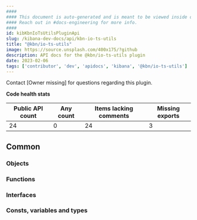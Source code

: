 ```yaml
---
####
#### This document is auto-generated and is meant to be viewed inside our experimental, new docs system.
#### Reach out in #docs-engineering for more info.
####
id: kibKbnIoTsUtilsPluginApi
slug: /kibana-dev-docs/api/kbn-io-ts-utils
title: "@kbn/io-ts-utils"
image: https://source.unsplash.com/400x175/?github
description: API docs for the @kbn/io-ts-utils plugin
date: 2023-02-06
tags: ['contributor', 'dev', 'apidocs', 'kibana', '@kbn/io-ts-utils']
---
```




Contact [Owner missing] for questions regarding this plugin.

**Code health stats**

| Public API count  | Any count | Items lacking comments | Missing exports |
|-------------------|-----------|------------------------|-----------------|
| 24 | 0 | 24 | 3 |

## Common

### Objects
<DocDefinitionList data={kbnIoTsUtilsObj.common.objects}/>

### Functions
<DocDefinitionList data={kbnIoTsUtilsObj.common.functions}/>

### Interfaces
<DocDefinitionList data={kbnIoTsUtilsObj.common.interfaces}/>

### Consts, variables and types
<DocDefinitionList data={kbnIoTsUtilsObj.common.misc}/>

